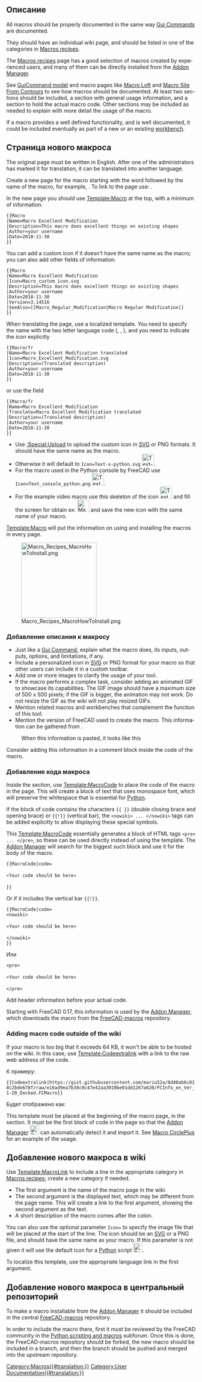 <languages/>
{{TOCright}}

<span id="Description"></span>
==Описание==

<div lang="en" dir="ltr" class="mw-content-ltr">
All macros should be properly documented in the same way [[Gui_Command|Gui Commands]] are documented.
</div>

<div lang="en" dir="ltr" class="mw-content-ltr">
They should have an individual wiki page, and should be listed in one of the categories in [[Macros_recipes|Macros recipes]].
</div>

<div lang="en" dir="ltr" class="mw-content-ltr">
The [[Macros_recipes|Macros recipes]] page has a good selection of macros created by experienced users, and many of them can be directly installed from the [[Std_AddonMgr|Addon Manager]].
</div>

<div lang="en" dir="ltr" class="mw-content-ltr">
See [[GuiCommand_model|GuiCommand model]] and macro pages like [[Macro_Loft|Macro Loft]] and [[Macro_Site_From_Contours|Macro Site From Contours]] to see how macros should be documented. At least two sections should be included, a {{Emphasis|Description}} section with general usage information, and a {{Emphasis|Script}} section to hold the actual macro code. Other sections may be included as needed to explain with more detail the usage of the macro.
</div>

<div lang="en" dir="ltr" class="mw-content-ltr">
If a macro provides a well defined functionality, and is well documented, it could be included eventually as part of a new or an existing [[Workbenches|workbench]].
</div>

<span id="New_macro_page"></span>
== Страница нового макроса ==

<div lang="en" dir="ltr" class="mw-content-ltr">
The original page must be written in English. After one of the administrators has marked it for translation, it can be translated into another language.
</div>

<div lang="en" dir="ltr" class="mw-content-ltr">
Create a new page for the macro starting with the word {{incode|Macro_}} followed by the name of the macro, for example, {{incode|Macro_Excellent_Modification}}. To link to the page use: {{incode|<nowiki>[[Macro_Excellent_Modification|Macro Excellent Modification]]</nowiki>}}.
</div>

<div lang="en" dir="ltr" class="mw-content-ltr">
In the new page you should use [[Template:Macro]] at the top, with a minimum of information:
</div>
 <nowiki>{{Macro
|Name=Macro Excellent Modification
|Description=This macro does excellent things on existing shapes
|Author=your username
|Date=2018-11-30
}}</nowiki>

<div lang="en" dir="ltr" class="mw-content-ltr">
You can add a custom icon if it doesn't have the same name as the macro; you can also add other fields of information.
</div>
 <nowiki>{{Macro
|Name=Macro Excellent Modification
|Icon=Macro_custom_icon.svg
|Description=This macro does excellent things on existing shapes
|Author=your username
|Date=2018-11-30
|Version=3.14516
|SeeAlso=[[Macro_Regular_Modification|Macro Regular Modification]]
}}</nowiki>

<div lang="en" dir="ltr" class="mw-content-ltr">
When translating the page, use a localized template. You need to specify the name with the two letter language code ({{incode|/fr}}, {{incode|/it}}, {{incode|/de}}), and you need to indicate the icon explicitly
</div>
 <nowiki>{{Macro/fr
|Name=Macro Excellent Modification translated
|Icon=Macro_Excellent_Modification.svg
|Description=(Translated description)
|Author=your username
|Date=2018-11-30
}}</nowiki>

<div lang="en" dir="ltr" class="mw-content-ltr">
or use the {{incode|Translate}} field
</div>

 <nowiki>{{Macro/fr
|Name=Macro Excellent Modification
|Translate=Macro Excellent Modification translated
|Description=(Translated description)
|Author=your username
|Date=2018-11-30
}}</nowiki>

<div lang="en" dir="ltr" class="mw-content-ltr">
* Use [[:Special:Upload]] to upload the custom icon in [[SVG|SVG]] or PNG formats. It should have the same name as the macro.
* Otherwise it will default to <code>Icon=Text-x-python.svg</code> [[Image:Text-x-python.svg|32px]].
* For the macro used in the Python console by FreeCAD use <code>Icon=Text_console_python.png</code> [[Image:Text_console_python.png|32px]].
* For the example video macro use this skeleton of the icon [[Image:Text_Video_Movie.png|32px]] and fill the screen for obtain ex: [[Image:Macro_crank_simul.png|32px]] and save the new icon with the same name of your macro.
</div>

<div lang="en" dir="ltr" class="mw-content-ltr">
[[Template:Macro]] will put the information on using and installing the macros in every page.
</div>

[[Image:Macro_Recipes_MacroHowToInstall.png|200px]]
<div lang="en" dir="ltr" class="mw-content-ltr">
{{Caption|[[How_to_install_macros|How to install macros]] and [[Customize_Toolbars|customize toolbars]] links in the infobox on each macro page}}
</div>


<span id="Adding_the_macro_documentation"></span>
=== Добавление описания к макросу ===

<div lang="en" dir="ltr" class="mw-content-ltr">
* Just like a [[Gui_Command|Gui Command]], explain what the macro does, its inputs, outputs, options, and limitations, if any.
* Include a personalized icon in [[SVG|SVG]] or PNG format for your macro so that other users can include it in a custom toolbar.
* Add one or more images to clarify the usage of your tool.
* If the macro performs a complex task, consider adding an animated GIF to showcase its capabilities. The GIF image should have a maximum size of 500 x 500 pixels; if the GIF is bigger, the animation may not work. Do not resize the GIF as the wiki will not play resized GIFs.
* Mention related macros and workbenches that complement the function of this tool.
* Mention the version of FreeCAD used to create the macro. This information can be gathered from {{MenuCommand|Help → About FreeCAD → Copy to clipboard}}.
</div>

<div lang="en" dir="ltr" class="mw-content-ltr">
:When this information is pasted, it looks like this
</div>
{{Code|code=
OS: Ubuntu 18.04.1 LTS
Word size of OS: 64-bit
Word size of FreeCAD: 64-bit
Version: 0.18.15302 (Git)
Build type: Release
Branch: master
Hash: 2e03d2f298677b8212c22cbbc3cb20b7c80eabb5
Python version: 2.7.15rc1
Qt version: 4.8.7
Coin version: 4.0.0a
OCC version: 7.3.0
Locale: English/UnitedStates (en_US)
}}

<div lang="en" dir="ltr" class="mw-content-ltr">
Consider adding this information in a comment block inside the code of the macro.
</div>

<span id="Adding_the_macro_code"></span>
=== Добавление кода макроса ===

<div lang="en" dir="ltr" class="mw-content-ltr">
Inside the {{Emphasis|Script}} section, use [[Template:MacroCode]] to place the code of the macro in the page. This will create a block of text that uses monospace font, which will preserve the whitespace that is essential for [[Python|Python]].
</div>

<div lang="en" dir="ltr" class="mw-content-ltr">
If the block of code contains the characters <code>{{ }}</code> (double closing brace and opening brace) or <code>{{!}}</code> (vertical bar), the <code>&lt;nowiki&gt; ... &lt;/nowiki&gt;</code> tags can be added explicitly to allow displaying these special symbols.
</div>

<div lang="en" dir="ltr" class="mw-content-ltr">
This [[Template:MacroCode]] essentially generates a block of HTML tags <code>&lt;pre&gt; ... &lt;/pre&gt;</code>, so these can be used directly instead of using the template. The [[Std_AddonMgr|Addon Manager]] will search for the biggest such block and use it for the body of the macro.
</div>

 <nowiki>{{MacroCode|code=

«Your code should be here»

}}</nowiki>

<div lang="en" dir="ltr" class="mw-content-ltr">
Or if it includes the vertical bar <code>{{!}}</code>.
</div>
 <nowiki>{{MacroCode|code=
&lt;nowiki&gt;

«Your code should be here»

&lt;/nowiki&gt;
}}</nowiki>

Или
 <nowiki><pre>

«Your code should be here»

</pre></nowiki>

<div lang="en" dir="ltr" class="mw-content-ltr">
Add header information before your actual code.
</div>
{{Code|code=
__Title__="Title_Of_macro"
__Author__ = "User_Name"
__Version__ = "00.11"
__Date__    = "2015-07-25"
__Comment__ = "This is the comment of the macro"
__Web__ = "https://forum.freecad.org/viewtopic.php?f=3&t=7384"
__Wiki__ = "https://wiki.freecad.org/index.php?title=Macro_Title_Of_macro"
__Icon__  = "/usr/lib/freecad/Mod/plugins/icons/Title_Of_macro"
__IconW__  = "C:/Users/YourUserName/AppData/Roaming/FreeCAD"
__Help__ = "start the macro and follow the instructions"
__Status__ = "stable"
__Requires__ = "freecad 0.14.3706"
__Communication__ = "https://wiki.freecad.org/index.php?title=User:User_Name"

«Your code should be here»
}}

<div lang="en" dir="ltr" class="mw-content-ltr">
Starting with FreeCAD 0.17, this information is used by the [[Std_AddonMgr|Addon Manager]], which downloads the macro from the [https://github.com/FreeCAD/FreeCAD-macros FreeCAD-macros] repository.
</div>

<div lang="en" dir="ltr" class="mw-content-ltr">
=== Adding macro code outside of the wiki ===
</div>

<div lang="en" dir="ltr" class="mw-content-ltr">
If your macro is too big that it exceeds 64 KB, it won't be able to be hosted on the wiki. In this case, use [[Template:Codeextralink]] with a link to the raw web address of the code.
</div>

К примеру:
 <nowiki>{{Codeextralink|https://gist.githubusercontent.com/mario52a/8d40ab6c018c2bde678f/raw/e16ad9ea7b38c0c47e42aa3019be01dd1267a620/FCInfo_en_Ver_1-20_Docked.FCMacro}}</nowiki>

Будет отображено как:
{{Codeextralink|https://gist.githubusercontent.com/mario52a/8d40ab6c018c2bde678f/raw/e16ad9ea7b38c0c47e42aa3019be01dd1267a620/FCInfo_en_Ver_1-20_Docked.FCMacro}}

<div lang="en" dir="ltr" class="mw-content-ltr">
This template must be placed at the beginning of the macro page, in the {{Emphasis|Description}} section. It must be the first block of code in the page so that the [[Std_AddonMgr|Addon Manager]] [[File:Std_AddonMgr.svg|24px]] can automatically detect it and import it. See [[Macro_CirclePlus|Macro CirclePlus]] for an example of the usage.
</div>

<div lang="en" dir="ltr" class="mw-content-ltr">
{{ColoredParagraph|'''PS:''' In case upgrade in GitHub the path of the RAW code is modified not forgotten modify the link in the Codeextralink template.}}
</div>

<span id="Adding_the_new_macro_to_the_wiki_repository"></span>
== Добавление нового макроса в wiki ==

<div lang="en" dir="ltr" class="mw-content-ltr">
Use [[Template:MacroLink]] to include a line in the appropriate category in [[Macros_recipes|Macros recipes]]; create a new category if needed.
</div>

{{Code|code=
<nowiki>
* {{MacroLink|Macro_Excellent_Modification|Macro Excellent Modification}}: the macro described in a short sentence.
</nowiki>
}}

<div lang="en" dir="ltr" class="mw-content-ltr">
* The first argument is the name of the macro page in the wiki.
* The second argument is the displayed text, which may be different from the page name. This will create a link to the first argument, showing the second argument as the text.
* A short description of the macro comes after the colon.
</div>

<div lang="en" dir="ltr" class="mw-content-ltr">
You can also use the optional parameter <code>Icon=</code> to specify the image file that will be placed at the start of the line. The icon should be an [[SVG|SVG]] or a PNG file, and should have the same name as your macro. If this parameter is not given it will use the default icon for a [[Python|Python]] script [[Image:Text-x-python.svg|24px]].
</div>
{{Code|code=
<nowiki>
* {{MacroLink|Icon=Macro_Excellent_Modification.svg|Macro_Excellent_Modification|Macro Excellent Modification}}: the macro described in a short sentence.
</nowiki>
}}

<div lang="en" dir="ltr" class="mw-content-ltr">
To localize this template, use the appropriate language link in the first argument.
</div>
{{Code|code=
<nowiki>
* {{MacroLink|Macro_Excellent_Modification/fr|Macro Excellent Modification}}: (translated description)
</nowiki>
}}

<span id="Adding_the_new_macro_to_the_central_repository"></span>
== Добавление нового макроса в центральный репозиторий ==

<div lang="en" dir="ltr" class="mw-content-ltr">
To make a macro installable from the [[Std_AddonMgr|Addon Manager]] it should be included in the central [https://github.com/FreeCAD/FreeCAD-macros FreeCAD-macros] repository.
</div>

<div lang="en" dir="ltr" class="mw-content-ltr">
In order to include the macro there, first it must be reviewed by the FreeCAD community in the [https://forum.freecad.org/viewforum.php?f=22 Python scripting and macros] subforum. Once this is done, the FreeCAD-macros repository should be forked, the new macro should be included in a branch, and then the branch should be pushed and merged into the upstream repository.
</div>

[[Category:Macros{{#translation:}}]]
[[Category:User Documentation{{#translation:}}]]